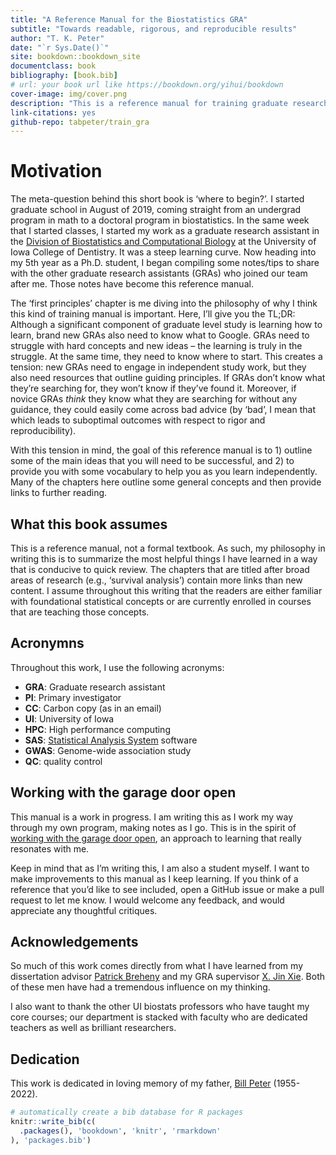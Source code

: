 ```yaml
--- 
title: "A Reference Manual for the Biostatistics GRA"
subtitle: "Towards readable, rigorous, and reproducible results"
author: "T. K. Peter"
date: "`r Sys.Date()`"
site: bookdown::bookdown_site
documentclass: book
bibliography: [book.bib]
# url: your book url like https://bookdown.org/yihui/bookdown
cover-image: img/cover.png
description: "This is a reference manual for training graduate research assistants in biostatistics and related fields."
link-citations: yes
github-repo: tabpeter/train_gra
---
```


# Motivation 

The meta-question behind this short book is 'where to begin?'. I started graduate school in August of 2019, coming straight from an undergrad program in math to a doctoral program in biostatistics. In the same week that I started classes, I started my work as a graduate research assistant in the [Division of Biostatistics and Computational Biology](https://dentistry.uiowa.edu/research/biostatistics-and-computational-biology) at the University of Iowa College of Dentistry. It was a steep learning curve. Now heading into my 5th year as a Ph.D. student, I began compiling some notes/tips to share with the other graduate research assistants (GRAs) who joined our team after me. Those notes have become this reference manual. 

The 'first principles' chapter is me diving into the philosophy of why I think this kind of training manual is important. Here, I'll give you the TL;DR: Although a significant component of graduate level study is learning how to learn, brand new GRAs also need to know what to Google. GRAs need to struggle with hard concepts and new ideas -- the learning is truly in the struggle. At the same time, they need to know where to start. This creates a tension: new GRAs need to engage in independent study work, but they also need resources that outline guiding principles. If GRAs don't know what they're searching for, they won't know if they've found it. Moreover, if novice GRAs *think* they know what they are searching for without any guidance, they could easily come across bad advice (by 'bad', I mean that which leads to suboptimal outcomes with respect to rigor and reproducibility). 

With this tension in mind, the goal of this reference manual is to 1) outline some of the main ideas that you will need to be successful, and 2) to provide you with some vocabulary to help you as you learn independently. Many of the chapters here outline some general concepts and then provide links to further reading.


## What this book assumes 

This is a reference manual, not a formal textbook. As such, my philosophy in writing this is to summarize the most helpful things I have learned in a way that is conducive to quick review. The chapters that are titled after broad areas of research (e.g., 'survival analysis') contain more links than new content. I assume throughout this writing that the readers are either familiar with foundational statistical concepts or are currently enrolled in courses that are teaching those concepts. 

## Acronymns {#acronyms}

Throughout this work, I use the following acronyms: 

  - **GRA**: Graduate research assistant
  - **PI**: Primary investigator 
  - **CC**: Carbon copy (as in an email)
  - **UI**: University of Iowa 
  - **HPC**: High performance computing 
  - **SAS**: [Statistical Analysis System](https://en.wikipedia.org/wiki/SAS_(software)) software
  - **GWAS**: Genome-wide association study 
  - **QC**: quality control 

## Working with the garage door open 

This manual is a work in progress. I am writing this as I work my way through my own program, making notes as I go. This is in the spirit of [working with the garage door open](https://notes.andymatuschak.org/About_these_notes?stackedNotes=z21cgR9K3UcQ5a7yPsj2RUim3oM2TzdBByZu), an approach to learning that really resonates with me. 

Keep in mind that as I'm writing this, I am also a student myself. I want to make improvements to this manual as I keep learning. If you think of a reference that you'd like to see included, open a GitHub issue or make a pull request to let me know. I would welcome any feedback, and would appreciate any thoughtful critiques. 

## Acknowledgements 

So much of this work comes directly from what I have learned from my dissertation advisor [Patrick Breheny](https://myweb.uiowa.edu/pbreheny/) and my GRA supervisor [X. Jin Xie](https://scholar.google.com/citations?hl=en&user=flqLOJIAAAAJ). Both of these men have had a tremendous influence on my thinking. 

I also want to thank the other UI biostats professors who have taught my core courses; our department is stacked with faculty who are dedicated teachers as well as brilliant researchers.


## Dedication 

This work is dedicated in loving memory of my father, [Bill Peter](https://www.hendersonvillefh.com/obituary/William-Peter) (1955-2022). 


```r
# automatically create a bib database for R packages
knitr::write_bib(c(
  .packages(), 'bookdown', 'knitr', 'rmarkdown'
), 'packages.bib')
```
